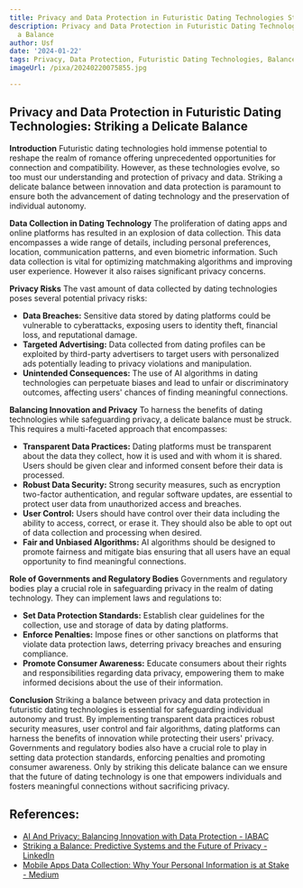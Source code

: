 ```yaml
---
title: Privacy and Data Protection in Futuristic Dating Technologies Striking a Balance
description: Privacy and Data Protection in Futuristic Dating Technologies Striking
  a Balance
author: Usf
date: '2024-01-22'
tags: Privacy, Data Protection, Futuristic Dating Technologies, Balance
imageUrl: /pixa/20240220075855.jpg

---
```

## Privacy and Data Protection in Futuristic Dating Technologies: Striking a Delicate Balance

**Introduction**
Futuristic dating technologies hold immense potential  to reshape the realm  of romance offering unprecedented opportunities for connection and compatibility. However, as these technologies evolve, so too must our understanding and protection of privacy and data. Striking a delicate balance between innovation and data protection is paramount to ensure both the advancement of dating technology  and the preservation of individual autonomy.

**Data Collection in Dating Technology**
The proliferation of dating apps and online platforms has resulted in an explosion of data collection. This data encompasses a wide range of details, including personal preferences, location, communication  patterns,  and even  biometric information. Such data collection is vital for optimizing matchmaking algorithms and  improving user experience. However it also  raises  significant privacy concerns.

**Privacy Risks**
The vast amount of data collected by  dating technologies poses several  potential privacy risks:

* **Data Breaches:** Sensitive data stored by  dating platforms could be  vulnerable  to cyberattacks, exposing users to identity theft, financial loss, and reputational  damage.
* **Targeted Advertising:** Data collected from dating profiles can be exploited by third-party advertisers  to target users  with personalized ads potentially leading to  privacy violations and manipulation.
* **Unintended Consequences:** The use of AI algorithms in dating technologies can perpetuate biases and lead to unfair or discriminatory outcomes, affecting users' chances of finding meaningful connections.

**Balancing Innovation and Privacy**
To harness  the benefits of  dating technologies  while safeguarding privacy, a delicate balance must  be struck. This requires a multi-faceted approach that encompasses:

* **Transparent Data Practices:**  Dating platforms must be transparent about the data they collect, how it is used  and with  whom it is shared. Users should be given clear  and informed consent before their data is processed.
* **Robust Data Security:** Strong security measures, such as encryption two-factor authentication, and regular software updates, are essential to protect user data from unauthorized  access and breaches.
* **User Control:** Users  should have control over  their data  including the ability to access,  correct, or erase it. They should also be able to opt out  of data  collection and  processing when desired.
* **Fair and Unbiased Algorithms:** AI algorithms should be designed to promote fairness and mitigate bias ensuring that all users have an equal opportunity to find meaningful connections.

**Role of Governments and  Regulatory Bodies**
Governments and regulatory bodies play a crucial role in safeguarding  privacy in the realm of dating  technology.  They can implement laws  and  regulations to:

* **Set Data Protection Standards:** Establish clear guidelines for the collection, use and storage of data by dating  platforms.
* **Enforce Penalties:** Impose fines or  other sanctions on platforms that violate data protection laws, deterring privacy breaches and ensuring compliance.
* **Promote  Consumer  Awareness:** Educate consumers about their rights and responsibilities regarding  data privacy, empowering  them to make informed decisions about the use of their  information.

**Conclusion**
Striking a balance between privacy and data protection in futuristic  dating technologies is essential for safeguarding individual autonomy and trust. By implementing transparent data practices robust security measures, user  control and fair algorithms, dating platforms can harness the benefits of innovation while protecting their users'  privacy. Governments and regulatory bodies  also have a crucial  role to play in setting data protection standards, enforcing penalties and promoting  consumer awareness. Only  by striking this delicate balance can we ensure that the future of dating technology is one that empowers individuals and fosters meaningful  connections without sacrificing privacy.

## References:
- [AI And Privacy: Balancing Innovation with Data Protection - IABAC](https://iabac.org/blog/ai-and-privacy-balancing-innovation-with-data-protection)
- [Striking a Balance: Predictive Systems and the Future of Privacy - LinkedIn](https://www.linkedin.com/pulse/striking-balance-predictive-systems-future-privacy-christiansen?trk=article-ssr-frontend-pulse_more-articles_related-content-card)
- [Mobile Apps Data Collection: Why Your Personal Information is at Stake - Medium](https://medium.com/@chaintech.network/mobile-apps-data-collection-why-your-personal-information-is-at-stake-4826ee3635c6)
